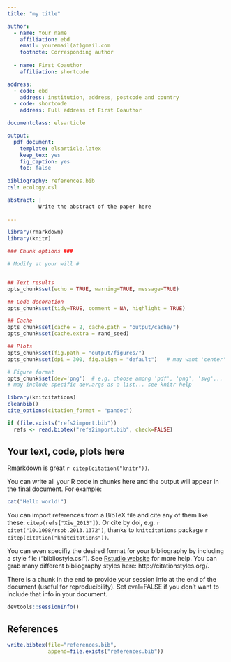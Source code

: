 ```yaml
---
title: "my title"

author: 
  - name: Your name
    affiliation: ebd
    email: youremail(at)gmail.com
    footnote: Corresponding author
    
  - name: First Coauthor 
    affiliation: shortcode

address: 
  - code: ebd
    address: institution, address, postcode and country 
  - code: shortcode
    address: Full address of First Coauthor

documentclass: elsarticle

output: 
  pdf_document:
    template: elsarticle.latex
    keep_tex: yes
    fig_caption: yes
    toc: false
    
bibliography: references.bib
csl: ecology.csl

abstract: | 
          Write the abstract of the paper here
          
---
```


<!--
%\VignetteEngine{knitr::rmarkdown}
%\VignetteIndexEntry{Example Manuscript}
-->


```r

library(rmarkdown)
library(knitr)

### Chunk options ###

# Modify at your will #


## Text results
opts_chunk$set(echo = TRUE, warning=TRUE, message=TRUE)

## Code decoration
opts_chunk$set(tidy=TRUE, comment = NA, highlight = TRUE)

## Cache
opts_chunk$set(cache = 2, cache.path = "output/cache/")
opts_chunk$set(cache.extra = rand_seed)

## Plots
opts_chunk$set(fig.path = "output/figures/")
opts_chunk$set(dpi = 300, fig.align = "default")   # may want 'center' sometimes

# Figure format
opts_chunk$set(dev='png')  # e.g. choose among 'pdf', 'png', 'svg'...
# may include specific dev.args as a list... see knitr help


```


```r

library(knitcitations)
cleanbib()   
cite_options(citation_format = "pandoc")

if (file.exists("refs2import.bib")) 
  refs <- read.bibtex("refs2import.bib", check=FALSE)

```




## Your text, code, plots here

Rmarkdown is great `r citep(citation("knitr"))`. 

You can write all your R code in chunks here and the output will appear in the final document. For example:

```r
cat("Hello world!")
```


You can import references from a BibTeX file and cite any of them like these: `citep(refs["Xie_2013"])`. Or cite by doi, e.g. `r citet("10.1098/rspb.2013.1372")`, thanks to `knitcitations` package `r citep(citation("knitcitations"))`. 

You can even specifiy the desired format for your bibliography by including a style file ("bibliostyle.csl"). See [Rstudio website](http://rmarkdown.rstudio.com/authoring_bibliographies_and_citations.html) for more help. You can grab many different bibliography styles here: http://citationstyles.org/.

There is a chunk in the end to provide your session info at the end of the document (useful for reproducibility). Set eval=FALSE if you don't want to include that info in your document.


```r
devtools::sessionInfo()
```


## References

```r
write.bibtex(file="references.bib", 
             append=file.exists("references.bib"))

```
